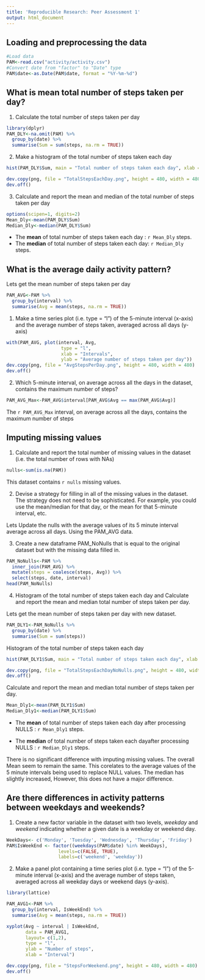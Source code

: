 ```yaml
---
title: 'Reproducible Research: Peer Assessment 1'
output: html_document
---
```


## Loading and preprocessing the data
```r
#Load data
PAM<-read.csv("activity/activity.csv")
#Convert date from "factor" to "Date" type
PAM$date<-as.Date(PAM$date, format = "%Y-%m-%d")

```

## What is mean total number of steps taken per day?

1. Calculate the total number of steps taken per day
```r
library(dplyr)
PAM_DLY<-na.omit(PAM) %>%
  group_by(date) %>%
  summarise(Sum = sum(steps, na.rm = TRUE))
```

2. Make a histogram of the total number of steps taken each day
```r
hist(PAM_DLY$Sum, main = "Total number of steps taken each day", xlab = "Total steps")

dev.copy(png, file = "TotalStepsEachDay.png", height = 480, width = 480)
dev.off()
```

3. Calculate and report the mean and median of the total number of steps taken per day
```r
options(scipen=1, digits=2)
Mean_Dly<-mean(PAM_DLY$Sum)
Median_Dly<-median(PAM_DLY$Sum)
```

- The **mean** of total number of steps taken each day  : `r Mean_Dly` steps.
- The **median** of total number of steps taken each day: `r Median_Dly` steps.


## What is the average daily activity pattern?
Lets get the mean number of steps taken per day
```r
PAM_AVG<-PAM %>%
  group_by(interval) %>%
  summarise(Avg = mean(steps, na.rm = TRUE))
```

1. Make a time series plot (i.e. \color{red}{\verb|type = "l"|}type = "l") of the 5-minute interval (x-axis) and the average number of steps taken, averaged across all days (y-axis)

```r
with(PAM_AVG, plot(interval, Avg, 
                    type = "l",
                    xlab = "Intervals",
                    ylab = "Average number of steps taken per day"))
dev.copy(png, file = "AvgStepsPerDay.png", height = 480, width = 480)
dev.off()
```

2. Which 5-minute interval, on average across all the days in the dataset, contains the maximum number of steps?
```r
PAM_AVG_Max<-PAM_AVG$interval[PAM_AVG$Avg == max(PAM_AVG$Avg)]
```

The `r PAM_AVG_Max` interval, on average across all the days, contains the maximum number of steps

## Imputing missing values
1. Calculate and report the total number of missing values in the dataset (i.e. the total number of rows with \color{red}{\verb|NA|}NAs)
```r
nulls<-sum(is.na(PAM))
```
This dataset contains `r nulls` missing values.

2. Devise a strategy for filling in all of the missing values in the dataset. The strategy does not need to be sophisticated. For example, you could use the mean/median for that day, or the mean for that 5-minute interval, etc.

Lets Update the nulls with the average values of its 5 minute interval average across all days. Using the PAM_AVG data.

3. Create a new dataframe PAM_NoNulls that is equal to the original dataset but with the missing data filled in.
```r
PAM_NoNulls<-PAM %>%
  inner_join(PAM_AVG) %>%
  mutate(steps = coalesce(steps, Avg)) %>%
  select(steps, date, interval)
head(PAM_NoNulls)
```

4. Histogram of the total number of steps taken each day and Calculate and report the mean and median total number of steps taken per day.

Lets get the mean number of steps taken per day with new dataset.
```r
PAM_DLY1<-PAM_NoNulls %>%
  group_by(date) %>%
  summarise(Sum = sum(steps))
```

Histogram of the total number of steps taken each day
```r
hist(PAM_DLY1$Sum, main = "Total number of steps taken each day", xlab = "Total steps")

dev.copy(png, file = "TotalStepsEachDayNoNulls.png", height = 480, width = 480)
dev.off()
```

Calculate and report the mean and median total number of steps taken per day.
```r

Mean_Dly1<-mean(PAM_DLY1$Sum)
Median_Dly1<-median(PAM_DLY1$Sum)
```

- The **mean** of total number of steps taken each day after processing NULLS  : `r Mean_Dly1` steps.

- The **median** of total number of steps taken each dayafter processing NULLS : `r Median_Dly1` steps.

There is no significant difference with imputing missing values. The overall Mean seem to remain the same. This corelates to the average values of the 5 minute intervals being used to replace NULL values. The median has slightly increased, However, this does not have a major difference.

## Are there differences in activity patterns between weekdays and weekends?

1. Create a new factor variable in the dataset with two levels, *weekday* and *weekend* indicating whether a given date is a weekday or weekend day.

```r
WeekDays<- c('Monday', 'Tuesday', 'Wednesday', 'Thursday', 'Friday')
PAM$IsWeekEnd <- factor((weekdays(PAM$date) %in% WeekDays), 
                   levels=c(FALSE, TRUE), 
                   labels=c('weekend', 'weekday'))
```

2. Make a panel plot containing a time series plot (i.e. \color{red}{\verb|type = "l"|}type = "l") of the 5-minute interval (x-axis) and the average number of steps taken, averaged across all weekday days or weekend days (y-axis).

```r
library(lattice)

PAM_AVG1<-PAM %>%
  group_by(interval, IsWeekEnd) %>%
  summarise(Avg = mean(steps, na.rm = TRUE))

xyplot(Avg ~ interval | IsWeekEnd, 
       data = PAM_AVG1,
       layout= c(1,2),
       type = "l",
       ylab = "Number of steps",
       xlab = "Interval")

dev.copy(png, file = "StepsForWeekend.png", height = 480, width = 480)
dev.off()
```
